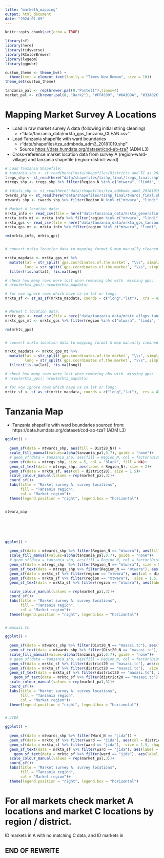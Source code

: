 ```yaml
---
title: "marketA_mapping"
output: html_document
date: "2024-01-09"
---
```


```r
knitr::opts_chunk$set(echo = TRUE)
```

```r

library(sf)
library(here)
library(tidyverse)
library(RColorBrewer)
library(lwgeom)
library(ggpubr)

```

```r
custom_theme <- theme_bw() + 
  theme(text = element_text(family = "Times New Roman", size = 10))
theme_set(custom_theme)

tanzania_pal <- rep(brewer.pal(9,"Pastel1"),times=4)
market_pal <- c(brewer.pal(8, "Dark2"), "#FFA500", "#6A3D9A", "#33A02C")
```


# Mapping Market Survey A Locations

- Load in raw market survey A data (following initial string cleaning)
    - `r `"data/tanzania_data/mrkta_gps_tanzania_CLEAN.csv"`
- Load Tanzania shapefile with ward boundaries
    - `r `"data/shapefiles/tza_admbnda_adm3_20181019.shp"`
    - Source <https://data.humdata.org/dataset/cod-ab-tza?> (ADM L3)
- Cross-reference market location data from survey A (region-ward-village) and tanzania shapefile (region-district-ward)

```r

# Load Tanzania Shapefile:
# tanzania_shp <- st_read(here("data/shapefiles/Districts and TC as 2020.shp")) # with district boundaries
tregs_shp <- st_read(here("data/shapefiles/tzshp_final/tregs_final.shp")) # with region boundaries
mtregs_shp <- tregs_shp %>% filter(Region_N %in% c("mtwara", "lindi", "ruvuma"))

# tdists_shp <- st_read(here("data/shapefiles/tza_admbnda_adm2_20181019.shp")) # with district boundaries
twards_shp <- st_read(here("data/shapefiles/tzshp_final/twards_final.shp")) # with ward boundaries
mtwards_shp <- twards_shp %>% filter(Region_N %in% c("mtwara", "lindi", "ruvuma"))

# Market A location data:
mrkta_info <- read_csv(file = here("data/tanzania_data/mrkta_generalinfo_tanzania_final.csv")) %>% select(-c(`...1`))
mrkta_info_mt <- mrkta_info %>% filter(region %in% c("mtwara", "lindi", "ruvuma"))
mrkta_gps <- read_csv(file = here("data/tanzania_data/mrkta_gps_tanzania_final.csv")) %>% select(-c(`...1`))
mrkta_gps_mt <- mrkta_info %>% filter(region %in% c("mtwara", "lindi", "ruvuma"))

rm(mrkta_info, mrkta_gps)


# convert mrkta location data to mapping format & map manually cleaned data:

mrkta_mapdata <- mrkta_gps_mt %>% 
  mutate(lat = str_split(`gps.coordinates.of.the.market`, "\\s", simplify = TRUE)[, 1],
         long = str_split(`gps.coordinates.of.the.market`, "\\s", simplify = TRUE)[, 2]) %>% 
  filter(!is.na(lat), !is.na(long))

# check how many rows were lost when removing obs with  missing gps:
# nrow(mrkta_gps); nrow(mrkta_mapdata)

# for now ignore rows which have na in lat or long:
mrkta_sf <- st_as_sf(mrkta_mapdata, coords = c("long","lat"),  crs = 4326)


# Market C location data:
mrktc_gps <- read_csv(file = here("data/tanzania_data/mrktc_allgps_tanzania_final.csv")) %>% select(-c(`...1`))
mrktc_gps_mt <- mrktc_gps %>% filter(region %in% c("mtwara", "lindi", "ruvuma"))

rm(mrktc_gps)


# convert mrkta location data to mapping format & map manually cleaned data:

mrktc_mapdata <- mrktc_gps_mt %>% 
  mutate(lat = str_split(`gps.coordinates.of.the.market`, "\\s", simplify = TRUE)[, 1],
         long = str_split(`gps.coordinates.of.the.market`, "\\s", simplify = TRUE)[, 2]) %>% 
  filter(!is.na(lat), !is.na(long))

# check how many rows were lost when removing obs with  missing gps:
# nrow(mrkta_gps); nrow(mrkta_mapdata)

# for now ignore rows which have na in lat or long:
mrktc_sf <- st_as_sf(mrktc_mapdata, coords = c("long","lat"),  crs = 4326)
```



# Tanzania Map
- Tanzania shapefile with ward boundaries sourced from: https://data.humdata.org/dataset/cod-ab-tza? (ADM L3)

```r

ggplot() +
  
  geom_sf(data = mtwards_shp, aes(fill = Dist20_N)) +
  scale_fill_manual(values=alpha(tanzania_pal,0.7), guide = "none")+
  # geom_sf(data = tanzania_shp, aes(fill = Region_N, col = factor(District_C))) +
  geom_sf(data = mtregs_shp, size = 5, col = "black", fill = NA)+
  geom_sf_text(data = mtregs_shp, aes(label = Region_N), size = 2)+
  geom_sf(data = mrkta_sf, aes(col = district20), size = 1.5)+
  scale_colour_manual(values = rep(market_pal,3))+
  coord_sf()+
  labs(title = "Market survey A: survey locations", 
       fill = "Tanzania region",
       col = "Market region")+
  theme(legend.position = "right", legend.box = "horizontal")


mtwara_map






ggplot() +
  
  geom_sf(data = mtwards_shp %>% filter(Region_N == "mtwara"), aes(fill = Dist20_N)) +
  scale_fill_manual(values=alpha(tanzania_pal,0.7), guide = "none")+
  # geom_sf(data = tanzania_shp, aes(fill = Region_N, col = factor(District_C))) +
  geom_sf(data = mtregs_shp  %>% filter(Region_N == "mtwara"), size = 5, col = "black", fill = NA)+
  geom_sf_text(data = mtregs_shp %>% filter(Region_N == "mtwara"), aes(label = Region_N), size = 2)+
  geom_sf(data = mrktc_sf %>% filter(region == "mtwara"), aes(col = district20), size = 2, alpha = 0.5)+
  geom_sf(data = mrkta_sf %>% filter(region == "mtwara"),  size = 1.5, shape = 18)+
  geom_sf_text(data = mrkta_sf %>% filter(region == "mtwara"), aes(label = market), size = 2)+

  scale_colour_manual(values = rep(market_pal,3))+
  coord_sf()+
  labs(title = "Market survey A: survey locations", 
       fill = "Tanzania region",
       col = "Market region")+
  theme(legend.position = "right", legend.box = "horizontal")


# masasi tc

ggplot() +
  
  geom_sf(data = mtwards_shp %>% filter(Dist20_N == "masasi.tc"), aes(fill = Dist20_N)) +
  geom_sf_text(data = mtwards_shp %>% filter(Dist20_N == "masasi.tc"), aes(label = Ward_N), size = 2)+
  scale_fill_manual(values=alpha(tanzania_pal,0.7), guide = "none")+
  # geom_sf(data = tanzania_shp, aes(fill = Region_N, col = factor(District_C))) +
  geom_sf(data = mrktc_sf %>% filter(district20 == "masasi.tc"), aes(col = district20), size = 2, alpha = 0.5)+
  geom_sf(data = mrkta_sf %>% filter(district20 == "masasi.tc"),  size = 1.5, shape = 18)+
  geom_sf_text(data = mrkta_sf %>% filter(district20 == "masasi.tc"), aes(label = market), size = 2)+
    geom_sf_text(data = mrktc_sf %>% filter(district20 == "masasi.tc"), aes(label = market), col = "blue", size = 2)+
  scale_colour_manual(values = rep(market_pal,3))+
  coord_sf()+
  labs(title = "Market survey A: survey locations", 
       fill = "Tanzania region",
       col = "Market region")+
  theme(legend.position = "right", legend.box = "horizontal")


# JIDA

ggplot() +
  
  geom_sf(data = mtwards_shp %>% filter(Ward_N == "jida")) +
  geom_sf(data = mrktc_sf %>% filter(ward == "jida"), aes(col = district20), size = 2, alpha = 0.5)+
  geom_sf(data = mrkta_sf %>% filter(ward == "jida"),  size = 1.5, shape = 18)+
  geom_sf_text(data = mrkta_sf %>% filter(ward == "jida"), aes(label = market), size = 2)+
    geom_sf_text(data = mrktc_sf %>% filter(ward == "jida"), aes(label = market), col = "blue", size = 2)+
  scale_colour_manual(values = rep(market_pal,3))+
  coord_sf()+
  labs(title = "Market survey A: survey locations", 
       fill = "Tanzania region",
       col = "Market region")+
  theme(legend.position = "right", legend.box = "horizontal")
```


# For all markets check market A locations and market C locations by region / district. 
ID markets in A with no matching C data, and ID markets in 



## END OF REWRITE
